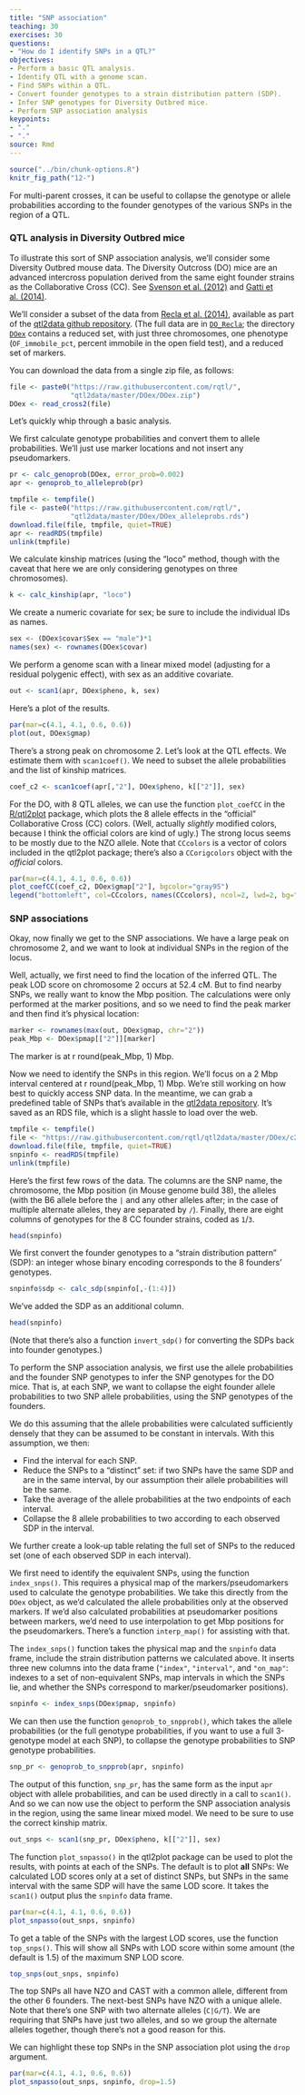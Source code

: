 ```yaml
---
title: "SNP association"
teaching: 30
exercises: 30
questions:
- "How do I identify SNPs in a QTL?"
objectives:
- Perform a basic QTL analysis.
- Identify QTL with a genome scan.
- Find SNPs within a QTL.
- Convert founder genotypes to a strain distribution pattern (SDP).
- Infer SNP genotypes for Diversity Outbred mice.
- Perform SNP association analysis 
keypoints:
- "."
- "."
source: Rmd
---
```


```r
source("../bin/chunk-options.R")
knitr_fig_path("12-")
```

For multi-parent crosses, it can be useful to collapse the genotype or allele probabilities according to the founder genotypes of the various
SNPs in the region of a QTL.

### QTL analysis in Diversity Outbred mice

To illustrate this sort of SNP association analysis, we'll consider some Diversity Outbred mouse data. The Diversity Outcross (DO) mice are an advanced intercross population derived from the same eight founder strains as the Collaborative Cross (CC). See
[Svenson et al. (2012)](https://www.ncbi.nlm.nih.gov/pubmed/22345611)
and [Gatti et al. (2014)](https://www.ncbi.nlm.nih.gov/pubmed/25237114).

We'll consider a subset of the data from
[Recla et al. (2014)](https://www.ncbi.nlm.nih.gov/pubmed/24700285), available as part of the
[qtl2data github repository](https://github.com/rqtl/qtl2data). (The
full data are in
[`DO_Recla`](https://github.com/rqtl/qtl2data/tree/master/DO_Recla); the directory
[`DOex`](https://github.com/rqtl/qtl2data/tree/master/DOex) contains a reduced set, with just three chromosomes, one phenotype (`OF_immobile_pct`, percent immobile in the open field test), and a
reduced set of markers.

You can download the data from a single zip file, as follows:

```r
file <- paste0("https://raw.githubusercontent.com/rqtl/",
               "qtl2data/master/DOex/DOex.zip")
DOex <- read_cross2(file)
```

Let's quickly whip through a basic analysis.

We first calculate genotype probabilities and convert them to allele probabilities. We'll just use marker locations and not insert any pseudomarkers.

```r
pr <- calc_genoprob(DOex, error_prob=0.002)
apr <- genoprob_to_alleleprob(pr)
```

```r
tmpfile <- tempfile()
file <- paste0("https://raw.githubusercontent.com/rqtl/",
               "qtl2data/master/DOex/DOex_alleleprobs.rds")
download.file(file, tmpfile, quiet=TRUE)
apr <- readRDS(tmpfile)
unlink(tmpfile)
```

We calculate kinship matrices (using the "loco" method, though with the caveat that here we are only considering genotypes on three chromosomes).

```r
k <- calc_kinship(apr, "loco")
```

We create a numeric covariate for sex; be sure to include the individual IDs as names.

```r
sex <- (DOex$covar$Sex == "male")*1
names(sex) <- rownames(DOex$covar)
```

We perform a genome scan with a linear mixed model (adjusting for a residual polygenic effect), with sex as an additive covariate.

```r
out <- scan1(apr, DOex$pheno, k, sex)
```

Here's a plot of the results.

```r
par(mar=c(4.1, 4.1, 0.6, 0.6))
plot(out, DOex$gmap)
```

There's a strong peak on chromosome 2. Let's look at the QTL effects. We estimate them with `scan1coef()`. We need to subset the allele probabilities and the list of kinship matrices.

```r
coef_c2 <- scan1coef(apr[,"2"], DOex$pheno, k[["2"]], sex)
```

For the DO, with 8 QTL alleles, we can use the function `plot_coefCC` in the [R/qtl2plot](https://github.com/rqtl/qtl2plot) package, which plots the 8 allele effects in the "official" Collaborative Cross (CC)
colors. (Well, actually _slightly_ modified colors, because I think the official colors are kind of ugly.) The strong locus seems to be mostly
due to the NZO allele. Note that `CCcolors` is a vector of colors included in the qtl2plot package; there's also a `CCorigcolors` object
with the _official_ colors.

```r
par(mar=c(4.1, 4.1, 0.6, 0.6))
plot_coefCC(coef_c2, DOex$gmap["2"], bgcolor="gray95")
legend("bottomleft", col=CCcolors, names(CCcolors), ncol=2, lwd=2, bg="gray95")
```

### SNP associations

Okay, now finally we get to the SNP associations. We have a large peak on chromosome 2, and we want to look at individual SNPs in the region of the locus.

Well, actually, we first need to find the location of the inferred QTL.  The peak LOD score on chromosome 2 occurs at 52.4 cM. But to find nearby SNPs, we really want to know the Mbp position. The calculations were only performed at the marker positions, and so we need to find the peak marker and then find it's physical location:

```r
marker <- rownames(max(out, DOex$gmap, chr="2"))
peak_Mbp <- DOex$pmap[["2"]][marker]
```

The marker is at r round(peak_Mbp, 1) Mbp.

Now we need to identify the SNPs in this region. We'll focus on a 2 Mbp interval centered at r round(peak_Mbp, 1) Mbp. We're still
working on how best to quickly access SNP data. In the meantime, we can grab a predefined table of SNPs that's available in the
[qtl2data repository](https://github.com/rqtl/qtl2data). It's saved as an RDS file, which is a slight hassle to load over the web.

```r
tmpfile <- tempfile()
file <- "https://raw.githubusercontent.com/rqtl/qtl2data/master/DOex/c2_snpinfo.rds"
download.file(file, tmpfile, quiet=TRUE)
snpinfo <- readRDS(tmpfile)
unlink(tmpfile)
```

Here's the first few rows of the data. The columns are the SNP name, the chromosome, the Mbp position (in Mouse genome build 38), the alleles (with the B6 allele before the `|` and any other alleles
after; in the case of multiple alternate alleles, they are separated by `/`). Finally, there are eight columns of genotypes for the 8 CC founder strains, coded as `1`/`3`.

```r
head(snpinfo)
```

We first convert the founder genotypes to a "strain distribution pattern" (SDP): an integer whose binary encoding corresponds to the 8 founders' genotypes.

```r
snpinfo$sdp <- calc_sdp(snpinfo[,-(1:4)])
```

We've added the SDP as an additional column.

```r
head(snpinfo)
```

(Note that there's also a function `invert_sdp()` for converting the SDPs back into founder genotypes.)

To perform the SNP association analysis, we first use the allele probabilities and the founder SNP genotypes to infer the SNP genotypes for the DO mice. That is, at each SNP, we want to collapse the eight
founder allele probabilities to two SNP allele probabilities, using the SNP genotypes of the founders.

We do this assuming that the allele probabilities were calculated sufficiently densely that they can be assumed to be constant in intervals. With this assumption, we then:

- Find the interval for each SNP.
- Reduce the SNPs to a "distinct" set: if two SNPs have the same SDP and are in the same interval, by our assumption their allele probabilities will be the same.
- Take the average of the allele probabilities at the two endpoints of each interval.
- Collapse the 8 allele probabilities to two according to each observed SDP in the interval.

We further create a look-up table relating the full set of SNPs to the reduced set (one of each observed SDP in each interval).

We first need to identify the equivalent SNPs, using the function `index_snps()`. This requires a physical map of the markers/pseudomarkers used to calculate the genotype probabilities. We take this directly from the `DOex` object, as we'd calculated the allele
probabilities only at the observed markers. If we'd also calculated probabilities at pseudomarker positions between markers, we'd need to
use interpolation to get Mbp positions for the
pseudomarkers. There's a function `interp_map()` for assisting with that.

The `index_snps()` function takes the physical map and the `snpinfo` data frame, include the strain distribution patterns we calculated above.
It inserts three new columns into the data frame (`"index"`, `"interval"`, and `"on_map"`: indexes to a set of non-equivalent SNPs, map intervals in which the SNPs lie, and whether the SNPs correspond to marker/pseudomarker positions).

```r
snpinfo <- index_snps(DOex$pmap, snpinfo)
```

We can then use the function `genoprob_to_snpprob()`,
which takes the allele probabilities (or the full genotype probabilities, if you want to use a full 3-genotype model at each SNP), to collapse the genotype probabilities to SNP genotype probabilities.

```r
snp_pr <- genoprob_to_snpprob(apr, snpinfo)
```

The output of this function, `snp_pr`, has the same form as the input `apr` object with allele probabilities, and can be used directly in a
call to `scan1()`. And so we can now use the object to perform the SNP association analysis in the region, using the same linear mixed model. We need to be sure to use the correct kinship matrix.

```r
out_snps <- scan1(snp_pr, DOex$pheno, k[["2"]], sex)
```

The function `plot_snpasso()` in the qtl2plot package can be used to plot the results, with points at each of the SNPs. The default is to plot **all** SNPs: We calculated LOD scores only at a set of distinct
SNPs, but SNPs in the same interval with the same SDP will have the same LOD score. It takes the `scan1()` output plus the `snpinfo` data frame.

```r
par(mar=c(4.1, 4.1, 0.6, 0.6))
plot_snpasso(out_snps, snpinfo)
```

To get a table of the SNPs with the largest LOD scores, use the function `top_snps()`. This will show all SNPs with LOD score within some amount (the default is 1.5) of the maximum SNP LOD score.

```r
top_snps(out_snps, snpinfo)
```

The top SNPs all have NZO and CAST with a common allele, different from the other 6 founders. The next-best SNPs have NZO with a unique allele. Note that there's one SNP with two alternate alleles
(`C|G/T`). We are requiring that SNPs have just two alleles, and so we group the alternate alleles together, though there's not a good reason
for this.

We can highlight these top SNPs in the SNP association plot using the `drop` argument.

```r
par(mar=c(4.1, 4.1, 0.6, 0.6))
plot_snpasso(out_snps, snpinfo, drop=1.5)
```
